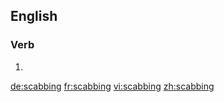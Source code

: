 ==English==

===Verb===
{{head|en|present participle}}

# {{present participle of|scab|lang=en|nocat=1}}

[[de:scabbing]]
[[fr:scabbing]]
[[vi:scabbing]]
[[zh:scabbing]]